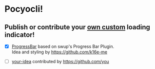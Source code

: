 
# Pocyocli! 
## Publish or contribute your [own custom](/library/LoadingIndicator/#Pocyocli) loading indicator!

- [x] [ProgressBar](/loading/progress-bar/one/) based on swup's Progress Bar Plugin. <br/>  Idea and styling by https://github.com/k16e-me

- [ ] [your-idea](/loading/progress-bar/one/) contributed by https://github.com/you
